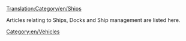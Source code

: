 [[Translation:Category/en/Ships]]


Articles relating to Ships, Docks and Ship management are listed here.
{{en/Catmore}}

[[Category:en/Vehicles]]